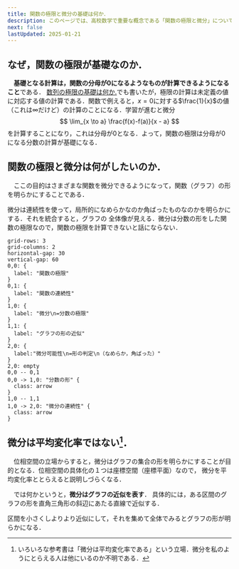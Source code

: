 ```yaml
---
title: 関数の極限と微分の基礎は何か．
description: このページでは、高校数学で重要な概念である「関数の極限と微分」について、基礎概念を解説しています。関数の極限や微分の概念を初めて学ぶ方や、復習したい方にとって、このページは最適な学習教材となるでしょう。
next: false
lastUpdated: 2025-01-21
---
```



<CloudinaryImage txt={imageTxt} wid='900'></CloudinaryImage>

## なぜ，関数の極限が基礎なのか．
　**基礎となる計算は，関数の分母が$0$になるようなものが計算できるようになること**である．
[数列の極限の基礎は何か.](/high_school_math/0301_sequence_limit/)でも書いたが，極限の計算は未定義の値に対応する値の計算である．関数で例えると，$x = 0$に対する$\frac{1}{x}$の値
（これは$\infty$だけど）の計算のことになる．学習が進むと微分
$$
\lim_{x \to a} \frac{f(x)-f(a)}{x - a}
$$
を計算することになり，これは分母が$0$となる．よって，関数の極限は分母が$0$になる分数の計算が基礎になる．

## 関数の極限と微分は何がしたいのか．
　ここの目的はさまざまな関数を微分できるようになって，関数（グラフ）の形を明らかにすることである．

微分は連続性を使って，局所的になめらかなのか角ばったものなのかを明らかにする．それを統合すると，グラフの
全体像が見える．微分は分数の形をした関数の極限なので，関数の極限を計算できないと話にならない．

```d2
grid-rows: 3
grid-columns: 2
horizontal-gap: 30
vertical-gap: 60
0,0: {
  label: "関数の極限"
}
0,1: {
  label: "関数の連続性"
}
1,0: {
  label: "微分\n=分数の極限"
}
1,1: {
  label: "グラフの形の近似"
}
2,0: {
  label:"微分可能性\n=形の判定\n（なめらか，角ばった）"
}
2,0: empty
0,0 -- 0,1
0,0 -> 1,0: "分数の形" {
  class: arrow
}
1,0 -- 1,1
1,0 -> 2,0: "微分の連続性" {
  class: arrow
}
```

## 微分は平均変化率ではない[^1]．
　位相空間の立場からすると，微分はグラフの集合の形を明らかにすることが目的となる．位相空間の具体化の１つは座標空間（座標平面）なので，
微分を平均変化率ととらえると説明しづらくなる．

　では何かというと，**微分はグラフの近似を表す**．
具体的には，ある区間のグラフの形を直角三角形の斜辺にあたる直線で近似する．

<ImageWithCaption
    src={image_01}
    alt="グラフの近似の形"
    width="500"
    height="300"
    figcaption="グラフの近似の形"
/>


区間を小さくしよりより近似にして，それを集めて全体でみるとグラフの形が明らかになる．


[^1]:いろいろな参考書は「微分は平均変化率である」という立場．微分を私のようにとらえる人は他にいるのか不明である．